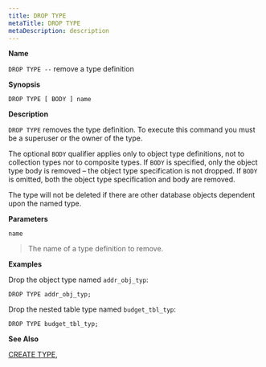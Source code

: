 ```yaml
---
title: DROP TYPE
metaTitle: DROP TYPE
metaDescription: description
---
```


**Name**

`DROP TYPE --` remove a type definition

**Synopsis**

``` text
DROP TYPE [ BODY ] name
```

**Description**

`DROP TYPE` removes the type definition. To execute this command you
must be a superuser or the owner of the type.

The optional `BODY` qualifier applies only to object type definitions,
not to collection types nor to composite types. If `BODY` is specified,
only the object type body is removed – the object type specification is
not dropped. If `BODY` is omitted, both the object type specification
and body are removed.

The type will not be deleted if there are other database objects
dependent upon the named type.

**Parameters**

`name`

> The name of a type definition to remove.

**Examples**

Drop the object type named `addr_obj_typ`:

``` text
DROP TYPE addr_obj_typ;
```

Drop the nested table type named `budget_tbl_typ`:

``` text
DROP TYPE budget_tbl_typ;
```

**See Also**

[CREATE TYPE](create_type),
